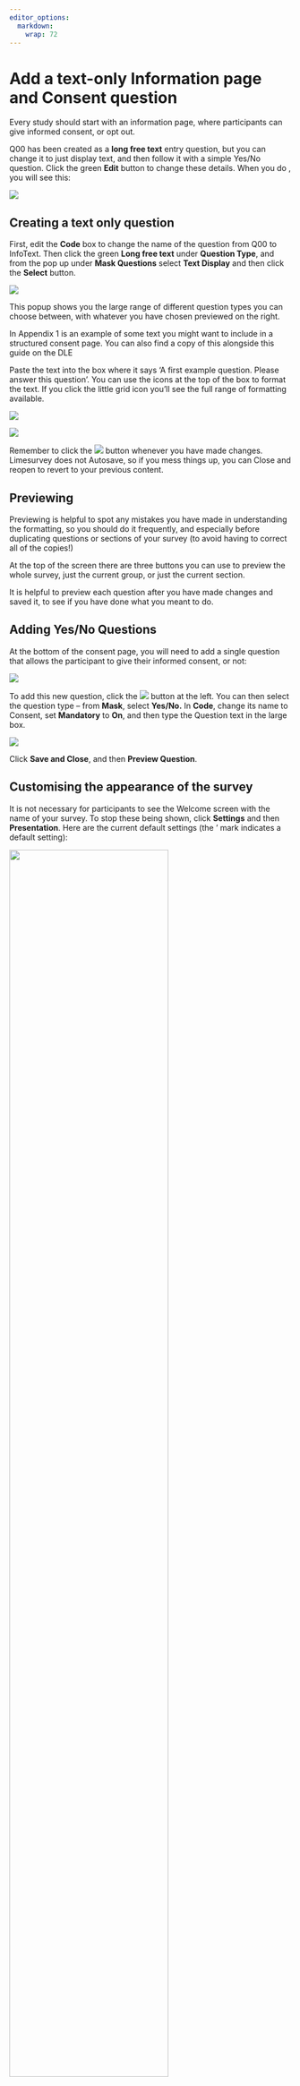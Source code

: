 ```yaml
---
editor_options: 
  markdown: 
    wrap: 72
---
```


# Add a text-only Information page and Consent question

Every study should start with an information page, where participants
can give informed consent, or opt out.

Q00 has been created as a **long free text** entry question, but you can
change it to just display text, and then follow it with a simple Yes/No
question. Click the green **Edit** button to change these details. When
you do , you will see this:

![](media/image11.png)

## Creating a text only question

First, edit the **Code** box to change the name of the question from Q00
to InfoText. Then click the green **Long free text** under **Question
Type**, and from the pop up under **Mask Questions** select **Text
Display** and then click the **Select** button.

![](media/image12.png)

This popup shows you the large range of different question types you can
choose between, with whatever you have chosen previewed on the right.

In Appendix 1 is an example of some text you might want to include in a
structured consent page. You can also find a copy of this alongside this
guide on the DLE

Paste the text into the box where it says ‘A first example question.
Please answer this question’. You can use the icons at the top of the
box to format the text. If you click the little grid icon you’ll see the
full range of formatting available.

![](media/image13.png)

![](media/image14.png)

Remember to click the ![](media/image15.png) button whenever you have
made changes. Limesurvey does not Autosave, so if you mess things up,
you can Close and reopen to revert to your previous content.

## Previewing

Previewing is helpful to spot any mistakes you have made in
understanding the formatting, so you should do it frequently, and
especially before duplicating questions or sections of your survey (to
avoid having to correct all of the copies!)

At the top of the screen there are three buttons you can use to preview
the whole survey, just the current group, or just the current section.

It is helpful to preview each question after you have made changes and
saved it, to see if you have done what you meant to do.

## Adding Yes/No Questions

At the bottom of the consent page, you will need to add a single
question that allows the participant to give their informed consent, or
not:

![](media/image22.png)

To add this new question, click the ![](media/image23.png) button at the
left. You can then select the question type – from **Mask**, select
**Yes/No.** In **Code**, change its name to Consent, set **Mandatory**
to **On**, and then type the Question text in the large box.

![](media/image24.png)

Click **Save and Close**, and then **Preview Question**.

## Customising the appearance of the survey

It is not necessary for participants to see the Welcome screen with the
name of your survey. To stop these being shown, click **Settings** and
then **Presentation**. Here are the current default settings (the ' mark
indicates a default setting):

![](media/image25.png){width="75%"}

The top right option controls the display of the Welcome screen. To stop
the welcome screen being shown, click **Off** and then **Save.** Return
to the Structure tab to continue editing.

Another setting you may wish to change is in **General Settings.** The
Format setting controls whether every question is shown on a separate
page, or whether all the questions in a group are shown on a single
page, or whether the entire survey is shown in one long page. The
default setting is to start a new page for each group (**Group by
group**), which is most useful, but if you do want to change it, now you
know where. If you have the appropriate permissions, you can also change
the Theme of your survey, but if you do not use the default School of
Psychology theme you will have to add the logo manually.

![](media/image26.png)
